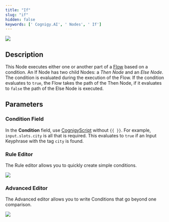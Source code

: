 ```yaml
---
title: "If"
slug: "if"
hidden: false
keywords: [' Cognigy.AI', ' Nodes', ' If']
---
```


<Frame>
  <img class="image-center" src="/_assets/ai/develop/node-reference/logic/if.png" style={{ width: 'auto' }} />
</Frame>

## Description

This Node executes either one or another part of a [Flow](/ai/agents/develop/projects-and-flows/overview) based on a condition. An If Node has two child Nodes: a _Then Node_ and an _Else Node_. The condition is evaluated during the execution of the Flow. If the condition evaluates to `true`, the Flow takes the path of the Then Node, if it evaluates to `false` the path of the Else Node is executed. 

## Parameters

### Condition Field
  
In the **Condition** field, use [CognigyScript](/ai/platform-features/cognigyscript) without `{{ }}`. For example, `input.slots.city` is all that is required. This evaluates to `true` if an Input Keyphrase with the tag `city` is found.

### Rule Editor

The Rule editor allows you to quickly create simple conditions.
<Frame>
  <img class="image-center" src="/_assets/ai/develop/node-reference/logic/if-conditions.jpg" style={{ width: 'auto' }} />
</Frame>

### Advanced Editor

The Advanced editor allows you to write Conditions that go beyond one comparison.
<Frame>
  <img class="image-center" src="/_assets/ai/develop/node-reference/logic/if-conditions-rule.jpg" style={{ width: 'auto' }} />
</Frame>